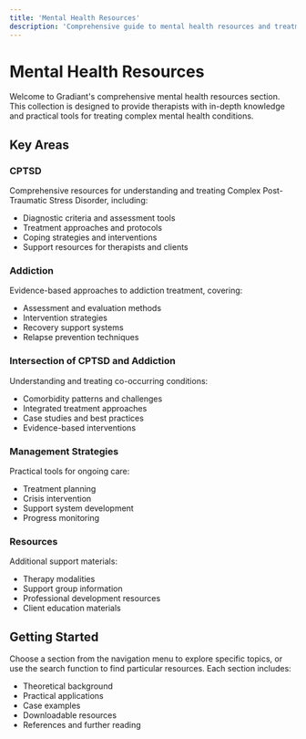 ```yaml
---
title: 'Mental Health Resources'
description: 'Comprehensive guide to mental health resources and treatment approaches'
---
```


# Mental Health Resources

Welcome to Gradiant's comprehensive mental health resources section. This collection is designed to provide therapists with in-depth knowledge and practical tools for treating complex mental health conditions.

## Key Areas

### CPTSD

Comprehensive resources for understanding and treating Complex Post-Traumatic Stress Disorder, including:

- Diagnostic criteria and assessment tools
- Treatment approaches and protocols
- Coping strategies and interventions
- Support resources for therapists and clients

### Addiction

Evidence-based approaches to addiction treatment, covering:

- Assessment and evaluation methods
- Intervention strategies
- Recovery support systems
- Relapse prevention techniques

### Intersection of CPTSD and Addiction

Understanding and treating co-occurring conditions:

- Comorbidity patterns and challenges
- Integrated treatment approaches
- Case studies and best practices
- Evidence-based interventions

### Management Strategies

Practical tools for ongoing care:

- Treatment planning
- Crisis intervention
- Support system development
- Progress monitoring

### Resources

Additional support materials:

- Therapy modalities
- Support group information
- Professional development resources
- Client education materials

## Getting Started

Choose a section from the navigation menu to explore specific topics, or use the search function to find particular resources. Each section includes:

- Theoretical background
- Practical applications
- Case examples
- Downloadable resources
- References and further reading

